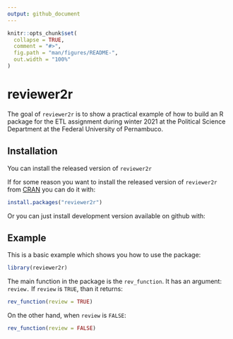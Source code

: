 ```yaml
---
output: github_document
---
```



```r
knitr::opts_chunk$set(
  collapse = TRUE,
  comment = "#>",
  fig.path = "man/figures/README-",
  out.width = "100%"
)
```

# reviewer2r

<!-- badges: start -->
<!-- badges: end -->

The goal of `reviewer2r` is to show a practical example of how to build an R package for the ETL assignment during winter 2021 at the Political Science Department at the Federal University of Pernambuco.

## Installation

You can install the released version of `reviewer2r` 

If for some reason you want to install the released version of `reviewer2r` from [CRAN](https://CRAN.R-project.org) you can do it with:

``` r
install.packages("reviewer2r")
```

Or you can just install development version available on github with:



## Example

This is a basic example which shows you how to use the package:

```r
library(reviewer2r)
```

The main function in the package is the `rev_function`.
It has an argument: `review.` If `review` is `TRUE`, than it returns:

```r
rev_function(review = TRUE)
```
On the other hand, when `review` is `FALSE`:

```r
rev_function(review = FALSE)
```

